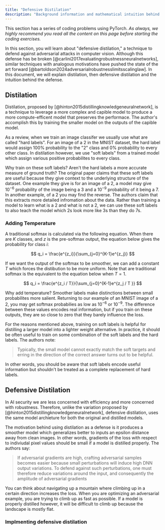 ```yaml
---
title: "Defensive Distilation"
description: "Background information and mathematical intuition behind defensive distilation."
---
```


This section has a series of coding problems using PyTorch. _As always, we highly recommend you read
all the content on this page before starting the coding exercises._

<ExerciseButtons
  githubUrl="https://github.com/zroe1/xlab-ai-security/blob/main/working/working/defensive_distillation.ipynb"
  colabUrl="https://colab.research.google.com/github/zroe1/xlab-ai-security/blob/main/working/working/defensive_distillation.ipynb"
/>

In this section, you will learn about "defensive distilation," a technique to defend
against adversarial attacks in computer vision. Although this defense has be broken [@carlini2017evaluatingrobustnessneuralnetworks],
similar techniques with analogous motivations have pushed the state of the art forward [@bartoldson2024adversarialrobustnesslimitsscalinglaw].
In this document, we will explain distilation, then defensive distilation and the intuition behind the defense.

## Distilation

Distilation, proposed by [@hinton2015distillingknowledgeneuralnetwork], is a technique
to leverage a more complex and capible model to produce a more compute-efficent model
that preserves the performace. The author's accomplish this by training the smaller model
on the outputs of the capible model.

As a review, when we train an image classifer we usually use what are called "hard labels".
For an image of a 2 in the MNIST dataset, the hard label would assign 100% probability to the
"2" class and 0% probability to every other class. In distilation however, we use "soft labels"
from a trained model which assign various positive probabilites to every class.

Why train on these soft labels? Aren't the hard labels a more accurate measure of ground truth?
The original paper claims that these soft labels are useful because they give context to the underlying
structure of the dataset. One example they give is for an image of a 2, a model
may give $10^{-6}$ probability of the image being a 3 and a $10^{-9}$ probability of it being a 7.
In another example, of a 2 you may find the reverse. The authors claim that this extracts
more detailed infromation about the data. Rather than training a model to learn what is a
2 and what is not a 2, we can use these soft labels to also teach the model which 2s look more like
3s than they do 7s.

### Adding Temperature

A traditional softmax is calculated via the following equation. When there are $K$ classes,
and $z$ is the pre-softmax output, the equation below gives the probability for class $i$:

$$
q_i = \frac{e^{z_i}}{\sum_{j=0}^{K-1}e^{z_j}}
$$

If we want the output of the softmax to be smoother, we can add a constant $T$ which
forces the distibution to be more uniform. Note that are traditional softmax is the equivalent
to the equation below when $T = 1$.

$$
q_i = \frac{e^{z_i / T}}{\sum_{j=0}^{K-1}e^{z_j / T }}
$$

Why add temperature? Smoother labels make distinctions between small probabilites
more salient. Returning to our example of an MNIST image of a 2, you may get
softmax probabilies as low as $10^{-6}$ or $10^{-9}$. The difference between these values
encodes real information, but if you train on these outputs, they are so close to zero
that they barely influence the loss.

<Dropdown title="Soft labels don't replace hard labels">

For the reasons mentioned above, training on soft labels is helpful for distilling
a larger model into a lighter weight alternative. In practice, it should be often
useful to train on some combination of the soft labels
and the hard labels. The authors note:

> Typically, the small model cannot exactly match the soft targets and erring in the direction of the
> correct answer turns out to be helpful.

In other words, you should be aware that soft labels encode useful information but shouldn't
be treated as a complete replacement of hard labels.

</Dropdown>

## Defensive Distilation

In AI security we are less concerned with efficiency and more concerned with robustness.
Therefore, unlike the variation proposed by [@hinton2015distillingknowledgeneuralnetwork],
defensive distilation, uses the same model archieture for both the original and
distilled models.

The motivation behind using distilation as a defense is it produces a smoother model
which generalizes better to inputs an epsilon distance away from clean images. In other words,
gradients of the loss with respect to indiviudal pixel values should be small if
a model is distilled properly. The authors say:

> If adversarial gradients are high, crafting adversarial samples becomes easier
> because small perturbations will induce high DNN output
> variations. To defend against such perturbations, one must
> therefore reduce variations around the input, and consequently
> the amplitude of adversarial gradients

You can think about navigating up a mountain where climbing up in a certain direction
increases the loss. When you are optimizing an adversarial example, you are trying to
climb up as fast as possible. If a model is properly distilled however, it will be
difficult to climb up because the landscape is mostly flat.

<p align="center">
  <ThemeImage
    lightSrc="/images/distilation_light.png"
    darkSrc="/images/distilation_dark.png"
    alt="Swiss cheese security model"
    style={{ align: "center", width: "80%", display: "block", margin: "0 auto" }}
  />
</p>

### Implmenting defensive distilation

